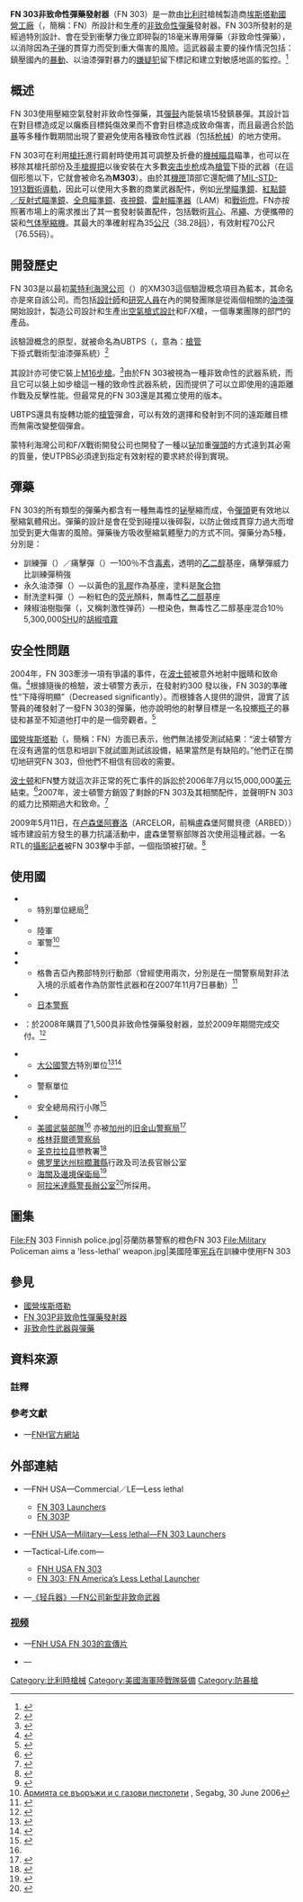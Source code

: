 {{noteTA
|G1=軍事
|G2=長度單位
|G3=Firearms
}}
{{Infobox Weapon
|name= FN 303
|image= File:FN 303.JPEG
|image_size= 300px
|caption= 使用著裝有[[EOTECH|EOTECH全像瞄準鏡]]的FN 303的一名[[美国海军陆战队|美国海军陆战队]]隊員
|origin= {{flagcountry|Belgium}}
|type= <div class="NavFrame collapsed" style="color: black; background-color: #FFFFFF; margin: 0 auto; padding: 0 10px; text-align: left;"><div class="NavHead" style="background-color: #FFFFFF; margin: 0 auto; padding: 0 10px; font-weight:normal;"></div><div class="NavContent" style="background-color: #FFFFFF; margin: 0 auto; padding: 0 10px;">
* [[非致命性武器|非致命性武器]]
* [[防暴槍|防暴槍]]
</div>
</div>
<!-- Type selection -->
|is_ranged= yes
|is_bladed= 
|is_explosive= 
|is_artillery= 
|is_vehicle= 
|is_missile= 
|is_UK= 
<!-- Service history -->
|service= 2003年—
|used_by= 參見[[#使用國|使用國]]
|wars= <div class="NavFrame collapsed" style="color: black; background-color: #FFFFFF; margin: 0 auto; padding: 0 10px; text-align: left;"><div class="NavHead" style="background-color: #FFFFFF; margin: 0 auto; padding: 0 10px; font-weight:normal;"></div><div class="NavContent" style="background-color: #FFFFFF; margin: 0 auto; padding: 0 10px;">
* [[阿富汗戰爭_(2001年)|2001年阿富汗戰爭]]<ref name="specopstech">{{cite web |url=http://www.special-operations-technology.com/sotech-archives/58-sotech-2008-volume-6-issue-6/435-peacekeeping-and-policing.html |title=存档副本 |accessdate=2012-02-16 |deadurl=yes |archiveurl=https://web.archive.org/web/20120229202512/http://www.special-operations-technology.com/sotech-archives/58-sotech-2008-volume-6-issue-6/435-peacekeeping-and-policing.html |archivedate=2012-02-29 }}</ref>
* [[伊拉克战争|2003年伊拉克戰爭]]<ref name="specopstech"/>
* [[2011年利比亚内战|2011年利比亚内战]]<ref name="lalibre2011">{{cite web |url=http://www.lalibre.be/actu/belgique/article/644419/kadhafi-va-s-adresser-au-peuple-libyen.html |title=Des images démontreraient la présence d'armes FN d'Herstal |publisher=Lalibre.be |date=2011-02-22 |accessdate=2012-02-16 |archive-date=2012-04-02 |archive-url=https://web.archive.org/web/20120402234138/http://www.lalibre.be/actu/belgique/article/644419/kadhafi-va-s-adresser-au-peuple-libyen.html |dead-url=no }}</ref>
* [[2013年拿篤衝突|2013年拿篤衝突]]
</div>
</div>
<!-- Production history -->
|designer= [[埃斯塔勒國營工廠|國營埃斯塔勒]]（Fabrique Nationale de Herstal）
|design_date= 
|manufacturer= 國營埃斯塔勒（Fabrique Nationale de Herstal）
|unit_cost= 
|production_date= 
|number= 
|variants= FN 303P
<!-- General specifications -->
|spec_label= 
|weight= <div class="NavFrame collapsed" style="color: black; background-color: #FFFFFF; margin: 0 auto; padding: 0 10px; text-align: left;"><div class="NavHead" style="background-color: #FFFFFF; margin: 0 auto; padding: 0 10px; font-weight:normal;"></div><div class="NavContent" style="background-color: #FFFFFF; margin: 0 auto; padding: 0 10px;">
* 空槍：2.3[[千克|千克]]（5.07[[磅|磅]]）
* 上彈：2.7公斤（5.95磅）
</div>
</div>
|length= 740[[毫米|毫米]]（29.13[[英寸|英吋]]）
|part_length= 250毫米（9.84英吋）
|width= 
|height= 
|diameter= 
|crew= 
<!-- Ranged weapon specifications --> 
|cartridge= [[18毫米非致命性彈藥|18毫米非致命性彈藥]]
|cartridge_weight= 
|caliber= 17.3毫米（.68英吋）
|barrels= 1根，[[膛線|線膛]]，無[[槍口|槍口]]裝置
|action= [[压缩空气|压缩空气]]
|mode= {{Link-en|半自動槍械|Semi-automatic firearm|半自動}}
|rate= 
|velocity= 85—93[[米每秒|米／秒]]（278.88—298.56[[英尺每秒|英尺／秒]]）
|energy= 31[[焦耳|焦耳]]（23[[英尺·磅|英尺·磅]]）
|range= 70[[米_(单位)|公尺]]（76.55[[码|码]]，229.66[[英尺|英尺]]）
|max_range= 
|feed= 15發可拆卸式[[彈鼓|彈鼓]]
|sights= <div class="NavFrame collapsed" style="color: black; background-color: #FFFFFF; margin: 0 auto; padding: 0 10px; text-align: left;"><div class="NavHead" style="background-color: #FFFFFF; margin: 0 auto; padding: 0 10px; font-weight:normal;"></div><div class="NavContent" style="background-color: #FFFFFF; margin: 0 auto; padding: 0 10px;">
* [[機械瞄具|機械瞄具]]：金屬缺口式[[照門|照門]]及刀片式[[照準器|準星]]（可調整及折疊）
* [[機匣|機匣]]頂部的[[皮卡汀尼導軌|MIL-STD-1913戰術導軌]]上安裝[[瞄準镜|光學瞄準鏡]]、[[紅點鏡|紅點鏡／反射式瞄準鏡]]、[[全像武器照準器|全像瞄準鏡]]、[[夜視鏡|夜視鏡]]或[[熱成像儀|熱成像儀]]（可拆卸）
</div>
</div>
<!-- 火炮規格 -->
|breech= 
|recoil= 
|carriage= 
|elevation= 
|traverse= 
<!-- 刃器規格 --> 
|blade_type= 
|hilt_type= 
|sheath_type= 
|head_type= 
|haft_type= 
<!-- 爆炸物內填炸藥規格 --> 
|filling= 
|filling_weight= 
|detonation= 
|yield= 
<!-- 車輛/飛彈 規格 -->
|armour= 
|primary_armament= 
|secondary_arament= 
|engine= 
|engine_power= 
|transmission= 
|payload_capacity= 
|fuel_capacity= 
|pw_ratio= 
|suspension= 
|clearance= 
|vehicle_range= 
|speed= 
|guidance= 
|steering= 
<!-- missiles only -->
|wingspan= 
|propellant= 
|ceiling= 
|altitude= 
|depth= 
|boost= 
|accuracy= 
|launch_platform= 
|transport= 
}}

'''FN 303非致命性彈藥發射器'''（FN 303）是一款由[[比利时|比利时]]槍械製造商[[埃斯塔勒|埃斯塔勒]][[埃斯塔勒國營工廠|國營工廠]]（{{Lang-nl|Fabrique Nationale de Herstal}}，簡稱：FN）所設計和生產的{{Link-en|半自動|Semi-automatic firearm}}[[非致命性武器|非致命性]]{{Link-en|鎮暴槍|Riot gun|鎮暴}}[[彈藥|彈藥]]發射器。FN 303所發射的是經過特別設計、會在受到衝擊力後立即碎裂的18毫米專用彈藥（非致命性彈藥），以消除因為[[子弹|子弹]]的貫穿力而受到重大傷害的風險。這武器最主要的操作情況包括：鎮壓國內的[[暴動|暴動]]、以油漆彈對暴力的[[犯罪嫌疑人|嫌疑犯]]留下標記和建立對敏感地區的監控。<ref>{{Cite web |url=http://www.airforce-technology.com/contractors/weapons/fn_herstal/press2.html |title=存档副本 |accessdate=2010-01-14 |archive-date=2009-04-16 |archive-url=https://web.archive.org/web/20090416065423/http://www.airforce-technology.com/contractors/weapons/fn_herstal/press2.html |dead-url=no }}</ref>

== 概述 ==
FN 303使用壓縮空氣發射非致命性彈藥，其[[彈鼓|彈鼓]]內能裝填15發鎮暴彈。其設計旨在對目標造成足以癱瘓目標鈍傷效果而不會對目標造成致命傷害，而且最適合於[[防暴警察|防暴]]等多種作戰期間出現了要避免使用各種致命性武器（包括[[枪械|枪械]]）的地方使用。

FN 303可在利用[[槍托|槍托]]進行肩射時使用其可調整及折疊的[[機械瞄具|機械瞄具]]瞄準，也可以在移除其槍托部份及[[手槍握把|手槍握把]]以後安裝在大多數[[突击步枪|突击步枪]]成為[[槍管|槍管]]下掛的武器（在這個形態以下，它就會被命名為'''M303'''）。由於其[[機匣|機匣]]頂部它還配備了[[皮卡汀尼導軌|MIL-STD-1913戰術導軌]]，因此可以使用大多數的商業武器配件，例如[[瞄準镜|光學瞄準鏡]]、[[紅點鏡|紅點鏡／反射式瞄準鏡]]、[[全像武器照準器|全息瞄準鏡]]、[[夜視鏡|夜視鏡]]、[[雷射瞄準器|雷射瞄準器]]（LAM）和[[戰術燈|戰術燈]]。FN亦按照著市場上的需求推出了其一套發射裝置配件，包括戰術[[背心|背心]]、吊[[繩|繩]]、方便攜帶的袋和[[气体|气体]][[壓縮機|壓縮機]]。其最大的準確射程為35[[米_(单位)|公尺]]（38.28[[码|码]]），有效射程70公尺（76.55码）。

== 開發歷史 ==
FN 303是以最初[[蒙特利海灣公司|蒙特利海灣公司]]（{{Lang-en|Monterey Bay Corporation}}）的XM303這個驗證概念項目為藍本，其命名亦是來自該公司。而包括[[設計師|設計師]]和[[研究員|研究人員]]在內的開發團隊是從兩個相關的[[油漆彈|油漆彈]]開始設計，製造公司設計和生產出[[空氣槍式設計|空氣槍式設計]]和F/X槍，一個專業團隊的部門的產品。

該驗證概念的原型，就被命名為UBTPS（{{Lang-en|Under Barrel Tactical Paintball System}}，意為：[[槍管|槍管]]下掛式戰術型油漆彈系統）<ref>{{cite web |url=http://www.gunfx.com/pages/nonlethal.html |title=U.B.T.P.S Underbarrel Tactical Paintball System |publisher=Gun F/X |deadurl=yes |archiveurl=https://web.archive.org/web/20120218100850/http://www.gunfx.com/pages/nonlethal.html |archivedate=2012-02-18 |accessdate=2010-01-14 }}</ref>

其設計亦可使它裝上[[M16突擊步槍|M16步槍]]。<ref>{{cite web |url=http://montereybaycorporation.com/Monterey%20Bay%20Corporation_files/303.html |title=Non-Lethal Weapon Measures of Effectiveness |publisher=Monterey Bay Corporation |deadurl=yes |archiveurl=https://web.archive.org/web/20091110112224/http://montereybaycorporation.com/Monterey%20Bay%20Corporation_files/303.html |archivedate=2009-11-10 |accessdate=2010-01-14 }}</ref>由於FN 303被視為一種非致命性的武器系統，而且它可以裝上如步槍這一種的致命性武器系統，因而提供了可以立即使用的遠距離作戰及反擊性能。但最常見的FN 303還是其獨立使用的版本。

UBTPS還具有旋轉功能的[[槍管|槍管]]彈倉，可以有效的選擇和發射到不同的遠距離目標而無需改變整個彈倉。

蒙特利海灣公司和F/X戰術開發公司也開發了一種以[[铋|铋]]加重[[彈頭|彈頭]]的方式遠到其必需的質量，使UTPBS必須達到指定有效射程的要求終於得到實現。

== 彈藥 ==
FN 303的所有類型的彈藥內都含有一種無毒性的[[铋|铋]]壓縮而成，令[[彈頭|彈頭]]更有效地以壓縮氣體飛出。彈藥的設計是會在受到碰撞以後碎裂，以防止做成貫穿力過大而增加受到更大傷害的風險。彈藥後方吸收壓縮氣體壓力的方式不同。彈藥分為5種，分別是：
* 訓練彈（{{Lang-en|Training}}）／痛擊彈（{{Lang-en|Impact}}）—100％不含[[毒素|毒素]]，透明的[[乙二醇|乙二醇]]基座，痛擊彈威力比訓練彈稍強
* 永久油漆彈（{{Lang-en|Permanent paint}}）—以黃色的[[乳膠|乳膠]]作為基座，塗料是[[聚合物|聚合物]]
* 耐洗塗料彈（{{Lang-en|Washable paint}}）—粉紅色的[[荧光|荧光]]顏料，無毒性[[乙二醇|乙二醇]]基座
* 辣椒油樹脂彈（{{Lang-en|Oleoresin capsicum}}，又稱刺激性弹药）—橙染色，無毒性乙二醇基座混合10％ 5,300,000[[史高維爾指標|SHU]]的[[胡椒噴霧|胡椒噴霧]]

== 安全性問題 ==
2004年，FN 303牽涉一項有爭議的事件，{{le|維多利亞·斯內爾格羅夫|Victoria Snelgrove}}在[[波士顿|波士顿]]被意外地射中[[眼|眼]]睛和致命傷。<ref>{{cite web |url=http://www.cnn.com/2004/US/10/22/fan.death/ |title=Boston police accept 'full responsibility' in death of Red Sox fan |date=2004-10-22 |work=CNN.com |publisher=Cable News Network LP, LLLP |accessdate=2010-01-14 |archive-date=2010-04-04 |archive-url=https://web.archive.org/web/20100404121753/http://www.cnn.com/2004/US/10/22/fan.death/ |dead-url=no }}</ref>根據隨後的檢驗，波士頓警方表示，在發射約300 發以後，FN 303的準確性“下降得明顯”（Decreased significantly）。而根據各人提供的證供，證實了該警員的確發射了一發FN 303的彈藥，他亦說明他的射擊目標是一名投擲[[瓶子|瓶子]]的暴徒和甚至不知道他打中的是一個旁觀者。<ref>{{cite news |title=Crowd-control gun's accuracy is questioned |url=http://www.boston.com/news/local/massachusetts/articles/2005/03/11/crowd_control_guns_accuracy_is_questioned/ |date=2005-03-11 |author=Murphy, Shelley |accessdate=2008-10-21 |work=[[The_Boston_Globe|The Boston Globe]] |archive-date=2007-10-07 |archive-url=https://web.archive.org/web/20071007101829/http://www.boston.com/news/local/massachusetts/articles/2005/03/11/crowd_control_guns_accuracy_is_questioned/ |dead-url=no }}</ref> 

[[埃斯塔勒國營工廠|國營埃斯塔勒]]（{{Lang-en|Fabrique Nationale de Herstal}}，簡稱：FN）方面已表示，他們無法接受測試結果：“波士頓警方在沒有適當的信息和培訓下就試圖測試該設備，結果當然是有缺陷的。”他們正在關切地研究FN 303，但他們不相信有回收的需要。

[[波士顿|波士顿]]和FN雙方就這次非正常的死亡事件的訴訟於2006年7月以15,000,000[[美元|美元]]結束。<ref>{{cite news |title=Snelgrove family settles lawsuit |url=http://www.boston.com/news/local/massachusetts/articles/2006/07/14/snelgrove_family_settles_lawsuit/ |date=2006-07-14 |author=Murphy, Shelley |accessdate=2009-06-05 |work=[[The_Boston_Globe|The Boston Globe]] |archive-date=2006-07-18 |archive-url=https://web.archive.org/web/20060718015359/http://www.boston.com/news/local/massachusetts/articles/2006/07/14/snelgrove_family_settles_lawsuit/ |dead-url=no }}</ref>2007年，波士頓警方銷毀了剩餘的FN 303及其相關配件，並聲明FN 303的威力比預期過大和致命。<ref>{{cite news |title=BPD: Pellet guns to be destroyed |url=http://media.www.berkeleybeacon.com/media/storage/paper169/news/2007/03/01/News/Bpd-Pellet.Guns.To.Be.Destroyed-2755628.shtml/ |date=2007-03-01 |author=Shea, Paddy |accessdate=2009-06-05 |work=[[Berkeley_Beacon|Berkeley Beacon]] |deadurl=yes |archiveurl=https://web.archive.org/web/20070822051610/http://media.www.berkeleybeacon.com/media/storage/paper169/news/2007/03/01/News/Bpd-Pellet.Guns.To.Be.Destroyed-2755628.shtml |archivedate=2007-08-22 }}</ref> 

2009年5月11日，在[[卢森堡|卢森堡]][[阿賽洛|阿賽洛]]（ARCELOR，前稱盧森堡阿爾貝德（ARBED））城市建設前方發生的暴力抗議活動中，盧森堡警察部隊首次使用這種武器。一名RTL的[[攝影記者|攝影記者]]被FN 303擊中手部，一個指頭被打破。<ref>{{cite news |title=ArcelorMittal: Siège am Viséier vun de Stolaarbechter |url=http://news.rtl.lu/news/national/18441.html |date=2009-05-11 |accessdate=2009-05-20 |work=RTL.lu |deadurl=yes |archiveurl=https://web.archive.org/web/20090515133739/http://news.rtl.lu/news/national/18441.html |archivedate=2009-05-15 }}</ref>

== 使用國 ==
* {{flagcountry|Belgium}}
** 特別單位總局<ref>{{Cite web |url=http://www.moustique.be/actu-societe/17197/sur-le-terrain-avec-lunite-speciale |title=存档副本 |access-date=2011-12-05 |archive-url=https://web.archive.org/web/20110814093246/http://www.moustique.be/actu-societe/17197/sur-le-terrain-avec-lunite-speciale |archive-date=2011-08-14 |dead-url=yes }}</ref>
* {{flagcountry|Bulgaria}}
** 陸軍
** 軍警<ref>[http://www.segabg.com/online/article.asp?issueid=2331&sectionid=2&id=0000402 Армията се въоръжи и с газови пистолети] {{Wayback|url=http://www.segabg.com/online/article.asp?issueid=2331&sectionid=2&id=0000402 |date=20060717070346 }}, Segabg, 30 June 2006</ref>
* {{flagcountry|Finland}}
* {{flagcountry|Georgia}}
** 格魯吉亞內務部特別行動部（曾經使用兩次，分別是在一間警察局對非法入境的示威者作為防禦性武器和在2007年11月7日暴動）<ref>{{cite web |url=http://geworld.net/en/human_rights/100.html |title=存档副本 |accessdate=2012-06-30 |deadurl=yes |archiveurl=https://web.archive.org/web/20100526184408/http://geworld.net/en/human_rights/100.html |archivedate=2010-05-26 }}</ref>
* {{flagcountry|Japan}}
** [[日本警察|日本警察]]
* {{flagcountry|Libya}}：於2008年購買了1,500具非致命性彈藥發射器，並於2009年期間完成交付。<ref>{{Cite web |url=http://www.africaintelligence.com/C/modules/login/DetailArt/LoginDetailArt.asp?rub=login&lang=ANG&service=EVE&context=HIS&doc_i_id=62683406&NoAboPme=1 |title=存档副本 |accessdate=2010-01-14 |archive-date=2011-08-13 |archive-url=https://web.archive.org/web/20110813114939/http://www.africaintelligence.com/C/modules/login/DetailArt/LoginDetailArt.asp?rub=login&lang=ANG&service=EVE&context=HIS&doc_i_id=62683406&NoAboPme=1 |dead-url=no }}</ref>
* {{flagcountry|Luxembourg}}
** [[大公國警方|大公國警方]]特別單位<ref>{{cite web |url=http://www.usp.lu/armement-lethales-fr.php |title=Unité Spéciale de la Police Equipement - Armes non Lethales |year=2008 |language=fr |publisher=http://USP.lu - Unofficial Website of Unité Spéciale, Officially Endorsed |accessdate=2009-10-13 |deadurl=yes |archiveurl=https://web.archive.org/web/20111009004754/http://www.usp.lu/armement-lethales-fr.php |archivedate=2011-10-09 }}</ref><ref>{{cite news |title=RTL-Kameramann mécht Plainte géint onbekannte Polizist |url=http://news.rtl.lu/news/national/26804.html |date=2009-05-20 |accessdate=2009-05-20 |work=RTL.lu |deadurl=yes |archiveurl=https://web.archive.org/web/20090522105135/http://news.rtl.lu/news/national/26804.html |archivedate=2009-05-22 }}</ref>
* {{flagcountry|Switzerland}}
** 警察單位
* {{flagcountry|Turkey}}
** 安全總局飛行小隊<ref>{{Cite web |url=http://www.dunyabulteni.net/news_detail.php?id=122880 |title=存档副本 |accessdate=2010-08-22 |archive-date=2012-08-01 |archive-url=https://archive.today/20120801102024/http://www.dunyabulteni.net/news_detail.php?id=122880 |dead-url=yes }}</ref>
* {{flagcountry|United States}}
** [[美軍|美國武裝部隊]]<ref name="specopstech"/> 亦被[[加利福尼亚州|加州]]的[[旧金山|旧金山]][[舊金山警察局|警察局]]<ref>{{cite news |url=http://www.sfgate.com/cgi-bin/article.cgi?file=/chronicle/archive/2002/09/20/BA226409.DTL%20 |title=Cops go ga-ga over latest gadgets |author=Stannard, Matthew B. |work=San Francisco Chronicle |date=2002-09-20 |page=A-21}}</ref>
** [[格林菲爾德警察局|格林菲爾德警察局]]
** [[圣克拉拉县|圣克拉拉县]]懲教署<ref>{{cite web |url=http://worldinventory.googlepages.com/pw_california |title=Police Weapons in the USA: California |work=World Small Arms Inventory |publisher=Grey Tiger |accessdate=2008-10-21 |archive-date=2009-07-07 |archive-url=https://web.archive.org/web/20090707104859/http://worldinventory.googlepages.com/pw_california |dead-url=no }}</ref>
** [[佛罗里达州|佛罗里达州]][[棕櫚灘縣|棕櫚灘縣]]行政及司法長官辦公室
** [[美國海關及邊境保衛局|海關及邊境保衛局]]<ref>{{Cite web |url=http://www.airforce-technology.com/contractors/weapons/fn_herstal/press4.html |title=存档副本 |accessdate=2010-01-14 |archive-date=2010-01-22 |archive-url=https://web.archive.org/web/20100122070518/http://www.airforce-technology.com/contractors/weapons/fn_herstal/press4.html |dead-url=no }}</ref>
** [[阿拉米達縣警長辦公室|阿拉米達縣警長辦公室]]<ref>{{Cite web |url=http://www.dailycal.org/2011/09/16/%E2%80%9Cout-gunned%E2%80%9D-campus-response-to-protest |title=存档副本 |access-date=2011-12-05 |archive-url=https://web.archive.org/web/20140528102406/http://www.dailycal.org/2011/09/16/%E2%80%9Cout-gunned%E2%80%9D-campus-response-to-protest/ |archive-date=2014-05-28 |dead-url=yes }}</ref>所採用。

== 圖集 ==
<gallery perrow="2">
File:FN 303 Finnish police.jpg|芬蘭防暴警察的橙色FN 303
File:Military Policeman aims a 'less-lethal' weapon.jpg|美國陸軍[[宪兵|宪兵]]在訓練中使用FN 303
</gallery>

== 參見 ==
* [[埃斯塔勒國營工廠|國營埃斯塔勒]]
* [[FN_303P非致命性彈藥發射器|FN 303P非致命性彈藥發射器]]
* [[非致命性武器|非致命性武器與彈藥]]

== 資料來源 ==
=== 註釋 ===
{{reflist|2}}

=== 參考文獻 ===
* {{en icon}}—[http://www.fnherstal.com/index.php?id=368&backPID=255&productID=90&pid_product=254&pidList=255&categorySelector=3&detail=&cHash=27ecec5828 FNH官方網站]{{Wayback|url=http://www.fnherstal.com/index.php?id=368&backPID=255&productID=90&pid_product=254&pidList=255&categorySelector=3&detail=&cHash=27ecec5828 |date=20100122132307 }}

== 外部連結 ==
* {{en icon}}—FNH USA—Commercial／LE—Less lethal
** [https://web.archive.org/web/20091125144151/http://www.fnhusa.com/le/products/firearms/family.asp?fid=FNF010&gid=FNG003 FN 303 Launchers]
** [http://www.fnhusa.com/le/products/firearms/model.asp?fid=FNF061&gid=FNG003&mid=FNM0171 FN 303P]{{dead link|date=2017年11月 |bot=InternetArchiveBot |fix-attempted=yes }}
* {{en icon}}—[https://web.archive.org/web/20090501115213/http://www.fnhusa.com/mil/products/firearms/family.asp?fid=FNF010&gid=FNG003 FNH USA—Military—Less lethal—FN 303 Launchers]
* {{en icon}}—Tactical-Life.com—
** [http://www.tactical-life.com/online/guns-and-weapons/fnh-usa-fn-303/ FNH USA FN 303]{{Wayback|url=http://www.tactical-life.com/online/guns-and-weapons/fnh-usa-fn-303/ |date=20100804004811 }}
** [http://www.tactical-life.com/gear/fn-303-launcher/#fn303-ciaae FN 303: FN America’s Less Lethal Launcher]{{Wayback|url=http://www.tactical-life.com/gear/fn-303-launcher/#fn303-ciaae |date=20160412232545 }}
* {{zh-hans icon}}—[http://qkzz.net/article/84f86d51-341f-4186-a2b1-c9c63d42c6de.htm 《轻兵器》—FN公司新型非致命武器]

=== [[视频|视频]] ===
* {{en icon}}—[http://www.fnhusa.com/le/flash/prodvid.asp?303.f4v FNH USA FN 303的宣傳片]{{dead link|date=2017年11月 |bot=InternetArchiveBot |fix-attempted=yes }}
* {{en icon}}—{{YouTube|dLIS4u7Sx5c|FNH USA FN 303P的宣傳片}}

{{commonscat|FN 303}}

{{FN Herstal firearms}}

[[Category:比利時槍械|Category:比利時槍械]]
[[Category:美國海軍陸戰隊裝備|Category:美國海軍陸戰隊裝備]]
[[Category:防暴槍|Category:防暴槍]]